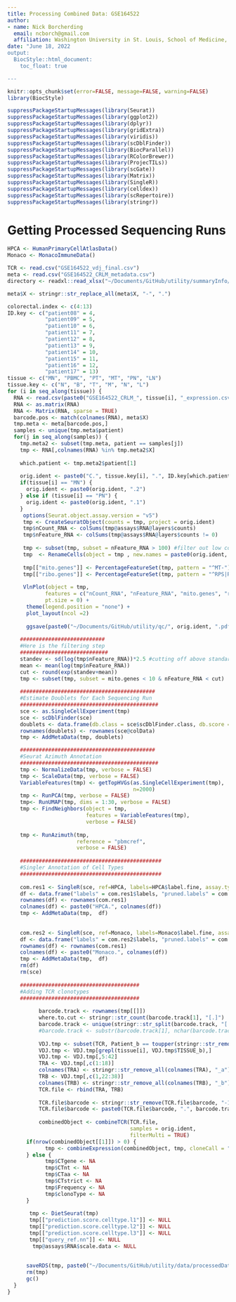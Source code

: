 ```yaml
---
title: Processing Combined Data: GSE164522
author: 
- name: Nick Borcherding
  email: ncborch@gmail.com
  affiliation: Washington University in St. Louis, School of Medicine, St. Louis, MO, USA
date: "June 18, 2022
output:
  BiocStyle::html_document:
    toc_float: true

---
```


```r
knitr::opts_chunk$set(error=FALSE, message=FALSE, warning=FALSE)
library(BiocStyle)
```

```r
suppressPackageStartupMessages(library(Seurat))
suppressPackageStartupMessages(library(ggplot2))
suppressPackageStartupMessages(library(dplyr))
suppressPackageStartupMessages(library(gridExtra))
suppressPackageStartupMessages(library(viridis))
suppressPackageStartupMessages(library(scDblFinder))
suppressPackageStartupMessages(library(BiocParallel))
suppressPackageStartupMessages(library(RColorBrewer))
suppressPackageStartupMessages(library(ProjecTILs))
suppressPackageStartupMessages(library(scGate))
suppressPackageStartupMessages(library(Matrix))
suppressPackageStartupMessages(library(SingleR))
suppressPackageStartupMessages(library(celldex))
suppressPackageStartupMessages(library(scRepertoire))
suppressPackageStartupMessages(library(stringr))
```


# Getting Processed Sequencing Runs

```r
HPCA <- HumanPrimaryCellAtlasData()
Monaco <- MonacoImmuneData()

TCR <- read.csv("GSE164522_vdj_final.csv")
meta <- read.csv("GSE164522_CRLM_metadata.csv")
directory <- readxl::read_xlsx("~/Documents/GitHub/utility/summaryInfo/sample.directory.xlsx")

meta$X <- stringr::str_replace_all(meta$X, "-", ".")

colorectal.index <- c(4:13)
ID.key <- c("patient08" = 4, 
            "patient09" = 5,
            "patient10" = 6,
            "patient11" = 7,
            "patient12" = 8, 
            "patient13" = 9,
            "patient14" = 10,
            "patient15" = 11, 
            "patient16" = 12, 
            "patient17" = 13)
tissue <- c("MN", "PBMC", "PT", "MT", "PN", "LN")
tissue.key <- c("N", "B", "T", "M", "N", "L")
for (i in seq_along(tissue)) {
  RNA <- read.csv(paste0("GSE164522_CRLM_", tissue[i], "_expression.csv"), row.names = 1)
  RNA <- as.matrix(RNA)
  RNA <- Matrix(RNA, sparse = TRUE)
  barcode.pos <- match(colnames(RNA), meta$X)
  tmp.meta <- meta[barcode.pos,]
  samples <- unique(tmp.meta$patient)
  for(j in seq_along(samples)) {
    tmp.meta2 <- subset(tmp.meta, patient == samples[j])
    tmp <- RNA[,colnames(RNA) %in% tmp.meta2$X]
    
    which.patient <- tmp.meta2$patient[1]
    
    orig.ident <- paste0("C.", tissue.key[i], ".", ID.key[which.patient])
    if(tissue[i] == "MN") {
      orig.ident <- paste0(orig.ident, ".2")
    } else if (tissue[i] == "PN") {
      orig.ident <- paste0(orig.ident, ".1")
    }
     options(Seurat.object.assay.version = "v5")
     tmp <- CreateSeuratObject(counts = tmp, project = orig.ident)
     tmp$nCount_RNA <- colSums(tmp@assays$RNA@layers$counts)
     tmp$nFeature_RNA <- colSums(tmp@assays$RNA@layers$counts != 0)
     
     tmp <- subset(tmp, subset = nFeature_RNA > 100) #filter out low count/feature cells
     tmp  <- RenameCells(object = tmp , new.names = paste0(orig.ident, "_", rownames(tmp[[]])))
      
     tmp[["mito.genes"]] <- PercentageFeatureSet(tmp, pattern = "^MT-")
     tmp[["ribo.genes"]] <- PercentageFeatureSet(tmp, pattern = "^RPS|RPL-")
    
     VlnPlot(object = tmp, 
            features = c("nCount_RNA", "nFeature_RNA", "mito.genes", "ribo.genes"), 
            pt.size = 0) + 
      theme(legend.position = "none") + 
      plot_layout(ncol =2)
      
      ggsave(paste0("~/Documents/GitHub/utility/qc/", orig.ident, ".pdf"), height = 8, width=8)
      
    ###########################
    #Here is the filtering step
    ############################
    standev <- sd(log(tmp$nFeature_RNA))*2.5 #cutting off above standard deviation of 2.5
    mean <- mean(log(tmp$nFeature_RNA))
    cut <- round(exp(standev+mean))
    tmp <- subset(tmp, subset = mito.genes < 10 & nFeature_RNA < cut)
    
    ###########################################
    #Estimate Doublets for Each Sequencing Run
    ############################################
    sce <- as.SingleCellExperiment(tmp)
    sce <- scDblFinder(sce)
    doublets <- data.frame(db.class = sce$scDblFinder.class, db.score = sce$scDblFinder.score)
    rownames(doublets) <- rownames(sce@colData)
    tmp <- AddMetaData(tmp, doublets)

    ###########################################
    #Seurat Azimuth Annotation
    ############################################
    tmp <- NormalizeData(tmp, verbose = FALSE)
    tmp <- ScaleData(tmp, verbose = FALSE)
    VariableFeatures(tmp) <- getTopHVGs(as.SingleCellExperiment(tmp), 
                                        n=2000)
    tmp <- RunPCA(tmp, verbose = FALSE)
    tmp<- RunUMAP(tmp, dims = 1:30, verbose = FALSE)
    tmp <- FindNeighbors(object = tmp, 
                         features = VariableFeatures(tmp), 
                         verbose = FALSE)
   
    tmp <- RunAzimuth(tmp, 
                      reference = "pbmcref",
                      verbose = FALSE)
      
    #############################################
    #Singler Annotation of Cell Types
    #############################################
      
    com.res1 <- SingleR(sce, ref=HPCA, labels=HPCA$label.fine, assay.type.test=1)
    df <- data.frame("labels" = com.res1$labels, "pruned.labels" = com.res1$pruned.labels)
    rownames(df) <- rownames(com.res1)
    colnames(df) <- paste0("HPCA.", colnames(df))
    tmp <- AddMetaData(tmp,  df)
  
    
    com.res2 <- SingleR(sce, ref=Monaco, labels=Monaco$label.fine, assay.type.test=1)
    df <- data.frame("labels" = com.res2$labels, "pruned.labels" = com.res2$pruned.labels)
    rownames(df) <- rownames(com.res1)
    colnames(df) <- paste0("Monaco.", colnames(df))
    tmp <- AddMetaData(tmp,  df)
    rm(df)
    rm(sce)
      
    ######################################
    #Adding TCR clonotypes
    ######################################
    
          barcode.track <- rownames(tmp[[]])
          where.to.cut <- stringr::str_count(barcode.track[1], "[.]")
          barcode.track <- unique(stringr::str_split(barcode.track, "[.]", simplify = TRUE)[,where.to.cut+1])
          #barcode.track <- substr(barcode.track[1], nchar(barcode.track[1]), nchar(barcode.track[1]))
          
          VDJ.tmp <- subset(TCR, Patient_b == toupper(stringr::str_remove(samples[j], "atient"))) 
          VDJ.tmp <- VDJ.tmp[grepl(tissue[i], VDJ.tmp$TISSUE_b),]                    
          VDJ.tmp <- VDJ.tmp[,5:42]
          TRA <- VDJ.tmp[,c(1:18)]
          colnames(TRA) <- stringr::str_remove_all(colnames(TRA), "_a")
          TRB <- VDJ.tmp[,c(1,22:38)]
          colnames(TRB) <- stringr::str_remove_all(colnames(TRB), "_b")
          TCR.file <- rbind(TRA, TRB)
          
          TCR.file$barcode <- stringr::str_remove(TCR.file$barcode, "-1")
          TCR.file$barcode <- paste0(TCR.file$barcode, ".", barcode.track)
        
          combinedObject <- combineTCR(TCR.file, 
                                       samples = orig.ident, 
                                       filterMulti = TRUE)
      if(nrow(combinedObject[[1]]) > 0) {
            tmp <- combineExpression(combinedObject, tmp, cloneCall = "aa")
      } else {
            tmp$CTgene <- NA
            tmp$CTnt <- NA
            tmp$CTaa <- NA
            tmp$CTstrict <- NA
            tmp$Frequency <- NA
            tmp$clonoType <- NA
      }
    
       tmp <- DietSeurat(tmp)
       tmp[["prediction.score.celltype.l1"]] <- NULL
       tmp[["prediction.score.celltype.l2"]] <- NULL
       tmp[["prediction.score.celltype.l3"]] <- NULL
       tmp[["query_ref.nn"]] <- NULL
        tmp@assays$RNA$scale.data <- NULL
    
    
      saveRDS(tmp, paste0("~/Documents/GitHub/utility/data/processedData/seuratObjects/", orig.ident, ".rds"))
      rm(tmp)
      gc()
  }
}

  

```


